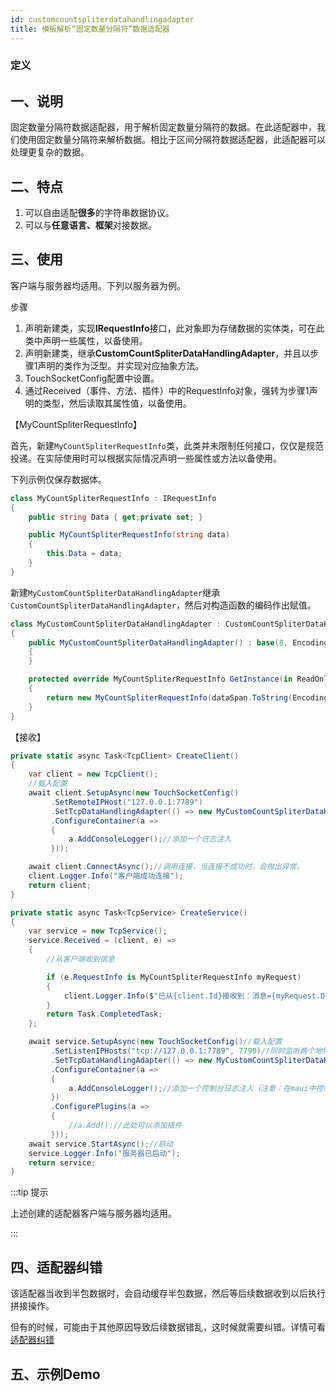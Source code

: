 ```yaml
---
id: customcountspliterdatahandlingadapter
title: 模板解析“固定数量分隔符”数据适配器
---
```



### 定义

<TouchSocketCoreDefinition />


## 一、说明

固定数量分隔符数据适配器，用于解析固定数量分隔符的数据。在此适配器中，我们使用固定数量分隔符来解析数据。相比于区间分隔符数据适配器，此适配器可以处理更复杂的数据。

<BilibiliCard title="用户适配器之固定数量分隔符适配器" link="https://www.bilibili.com/cheese/play/ep1522753" isPro="true"/>

## 二、特点

1. 可以自由适配**很多**的字符串数据协议。
2. 可以与**任意语言、框架**对接数据。


## 三、使用

客户端与服务器均适用。下列以服务器为例。

步骤

1. 声明新建类，实现**IRequestInfo**接口，此对象即为存储数据的实体类，可在此类中声明一些属性，以备使用。
2. 声明新建类，继承**CustomCountSpliterDataHandlingAdapter**，并且以步骤1声明的类作为泛型。并实现对应抽象方法。
3. TouchSocketConfig配置中设置。
4. 通过Received（事件、方法、插件）中的RequestInfo对象，强转为步骤1声明的类型，然后读取其属性值，以备使用。

【MyCountSpliterRequestInfo】

首先，新建`MyCountSpliterRequestInfo`类，此类并未限制任何接口，仅仅是规范投递。在实际使用时可以根据实际情况声明一些属性或方法以备使用。

下列示例仅保存数据体。

```csharp showLineNumbers
class MyCountSpliterRequestInfo : IRequestInfo
{
    public string Data { get;private set; }

    public MyCountSpliterRequestInfo(string data)
    {
        this.Data = data;
    }
}
```

新建`MyCustomCountSpliterDataHandlingAdapter`继承`CustomCountSpliterDataHandlingAdapter`，然后对构造函数的编码作出赋值。

```csharp showLineNumbers
class MyCustomCountSpliterDataHandlingAdapter : CustomCountSpliterDataHandlingAdapter<MyCountSpliterRequestInfo>
{
    public MyCustomCountSpliterDataHandlingAdapter() : base(8, Encoding.UTF8.GetBytes("#"))
    {
    }

    protected override MyCountSpliterRequestInfo GetInstance(in ReadOnlySpan<byte> dataSpan)
    {
        return new MyCountSpliterRequestInfo(dataSpan.ToString(Encoding.UTF8));
    }
}
```

【接收】

```csharp showLineNumbers
private static async Task<TcpClient> CreateClient()
{
    var client = new TcpClient();
    //载入配置
    await client.SetupAsync(new TouchSocketConfig()
         .SetRemoteIPHost("127.0.0.1:7789")
         .SetTcpDataHandlingAdapter(() => new MyCustomCountSpliterDataHandlingAdapter())
         .ConfigureContainer(a =>
         {
             a.AddConsoleLogger();//添加一个日志注入
         }));

    await client.ConnectAsync();//调用连接，当连接不成功时，会抛出异常。
    client.Logger.Info("客户端成功连接");
    return client;
}

private static async Task<TcpService> CreateService()
{
    var service = new TcpService();
    service.Received = (client, e) =>
    {
        //从客户端收到信息

        if (e.RequestInfo is MyCountSpliterRequestInfo myRequest)
        {
            client.Logger.Info($"已从{client.Id}接收到：消息={myRequest.Data}");
        }
        return Task.CompletedTask;
    };

    await service.SetupAsync(new TouchSocketConfig()//载入配置
         .SetListenIPHosts("tcp://127.0.0.1:7789", 7790)//同时监听两个地址
         .SetTcpDataHandlingAdapter(() => new MyCustomCountSpliterDataHandlingAdapter())
         .ConfigureContainer(a =>
         {
             a.AddConsoleLogger();//添加一个控制台日志注入（注意：在maui中控制台日志不可用）
         })
         .ConfigurePlugins(a =>
         {
             //a.Add();//此处可以添加插件
         }));
    await service.StartAsync();//启动
    service.Logger.Info("服务器已启动");
    return service;
}
```

:::tip 提示

上述创建的适配器客户端与服务器均适用。

:::  

## 四、适配器纠错

该适配器当收到半包数据时，会自动缓存半包数据，然后等后续数据收到以后执行拼接操作。

但有的时候，可能由于其他原因导致后续数据错乱，这时候就需要纠错。详情可看[适配器纠错](./adaptererrorcorrection.mdx)


## 五、示例Demo

<CardLink link="examples/Adapter/CustomCountSpliterDataHandlingAdapterConsoleApp"/>